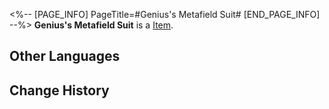 <%-- [PAGE_INFO]
PageTitle=#Genius's Metafield Suit#
[END_PAGE_INFO] --%>
{{Item Infobox
|id          = 41083
|image       = Item Genius's Metafield Suit.png
|type        = 
|invCategory = Relics
|rarity      = 3
|effect      = 
|description = Diving-suit-like attire that envelops the body when activated, sending neural signals from your whole body to the metafield in real time.
|source1     = [[Cavern of Corrosion: Everwinter Hill]]
}}
'''Genius's Metafield Suit''' is a [[Item]].

==Other Languages==
{{Other Languages
|en   = Genius's Metafield Suit
|zhs  = 天才的元域深潜
|zht  = 天才的元域深潛
|ja   = 天才のメタバース深潜
|ko   = 지니어스의 메타버스 딥 다이빙
|es   = Traje del metaespacio del genio
|fr   = Combinaison métavers de génie
|ru   = Костюм гения для погружения в метаполе
|th   = Genius's Metafield Suit
|vi   = Xâm Nhập Trường Siêu Dữ Liệu Thiên Tài
|de   = Metafeldanzug des Genies
|id   = Genius's Metafield Suit
|pt   = Traje Metacampo do Gênio
}}

==Change History==
{{Change History|2.0}}